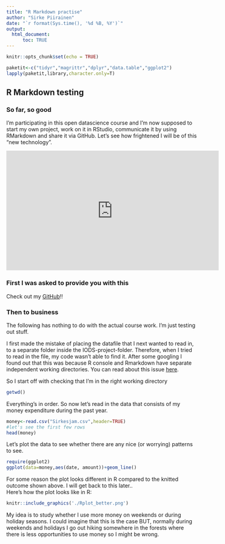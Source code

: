 ```yaml
---
title: "R Markdown practise"
author: "Sirke Piirainen"
date: "`r format(Sys.time(), '%d %B, %Y')`"
output: 
  html_document:
      toc: TRUE
---
```


```r
knitr::opts_chunk$set(echo = TRUE)
```

```r
paketit<-c("tidyr","magrittr","dplyr","data.table","ggplot2")
lapply(paketit,library,character.only=T)
```

## R Markdown testing

### So far, so good

I'm participating in this open datascience course and I'm now supposed to start my own project, work on it in RStudio, communicate it by using RMarkdown and share it via GitHub. Let's see how frightened I will be of this "new technology".

<iframe width="560" height="315" src="https://www.youtube.com/embed/6FWUjJF1ai0" frameborder="0" allowfullscreen></iframe>

### First I was asked to provide you with this
Check out my [GitHub](https://github.com/Sirke/IODS-project)!!

### Then to business

The following has nothing to do with the actual course work. I'm just testing out stuff. 

I first made the mistake of placing the datafile that I next wanted to read in, to a separate folder inside the IODS-project-folder. Therefore, when I tried to read in the file, my code wasn't able to find it. After some googling I found out that this was because R console and Rmarkdown have separate independent working directories. You can read about this issue [here](https://stackoverflow.com/questions/25834007/read-table-and-read-csv-both-error-in-rmd).

So I start off with checking that I'm in the right working directory  

```r
getwd()
```
  
Everything's in order. So now let's read in the data that consists of my money expenditure during the past year.  


```r
money<-read.csv("Sirkesjam.csv",header=TRUE)
#let's see the first few rows
head(money)

```

Let's plot the data to see whether there are any nice (or worrying) patterns to see.  

```r
require(ggplot2)
ggplot(data=money,aes(date, amount))+geom_line()
```

For some reason the plot looks different in R compared to the knitted outcome shown above. I will get back to this later..  
Here's how the plot looks like in R:

```r
knitr::include_graphics('./Rplot_better.png')
```

My idea is to study whether I use more money on weekends or during holiday seasons. I could imagine that this is the case BUT, normally during weekends and holidays I go out hiking somewhere in the forests where there is less opportunities to use money so I might be wrong.  



